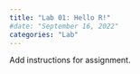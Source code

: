 ---
title: "Lab 01: Hello R!"
#date: "September 16, 2022"
categories: "Lab"
---

Add instructions for assignment. 
